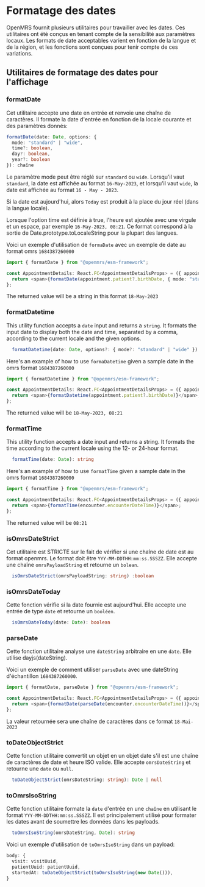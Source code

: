 # Formatage des dates

OpenMRS fournit plusieurs utilitaires pour travailler avec les dates. Ces utilitaires ont été conçus en tenant compte de la sensibilité aux paramètres locaux. Les formats de date acceptables varient en fonction de la langue et de la région, et les fonctions sont conçues pour tenir compte de ces variations.

## Utilitaires de formatage des dates pour l'affichage

### formatDate

Cet utilitaire accepte une date en entrée et renvoie une chaîne de caractères. Il formate la date d'entrée en fonction de la locale courante et des paramètres donnés:

```ts
formatDate(date: Date, options: {
  mode: "standard" | "wide",
  time?: boolean,
  day?: boolean,
  year?: boolean
}): chaîne
```

Le paramètre mode peut être réglé sur `standard` ou `wide`.
Lorsqu'il vaut `standard`, la date est affichée au format `16-May-2023`, et lorsqu'il vaut `wide`, la date est affichée au format `16 - May - 2023`.

Si la date est aujourd'hui, alors `Today` est produit à la place du jour réel (dans la langue locale).

Lorsque l'option time est définie à true, l'heure est ajoutée avec une virgule et un espace, par exemple `16-May-2023, 08:21`. Ce format correspond à la sortie de Date.prototype.toLocaleString pour la plupart des langues.

Voici un exemple d'utilisation de `formaDate` avec un exemple de date au format omrs `1684387260000`

```ts
import { formatDate } from "@openmrs/esm-framework";

const AppointmentDetails: React.FC<AppointmentDetailsProps> = ({ appointment }) => {
  return <span>{formatDate(appointment.patient?.birthDate, { mode: "standard" })}</span>;
};
```

The returned value will be a string in this format `18-May-2023`

### formatDatetime

This utility function accepts a `date` input and returns a `string`.
It formats the input date to display both the date and time, separated by a comma, according to the current locale and the given options.

```ts
  formatDatetime(date: Date, options?: { mode?: "standard" | "wide" }): string
```

Here's an example of how to use `formaDatetime` given a sample date in the omrs format `1684387260000`

```ts
import { formatDatetime } from "@openmrs/esm-framework";

const AppointmentDetails: React.FC<AppointmentDetailsProps> = ({ appointment }) => {
  return <span>{formatDatetime(appointment.patient?.birthDate)}</span>;
};
```

The returned value will be `18-May-2023, 08:21`

### formatTime

This utility function accepts a date input and returns a string. It formats the time according to the current locale using the 12- or 24-hour format.

```ts
  formatTime(date: Date): string
```

Here's an example of how to use `formatTime` given a sample date in the omrs format `1684387260000`

```ts
import { formatTime } from "@openmrs/esm-framework";

const AppointmentDetails: React.FC<AppointmentDetailsProps> = ({ appointment }) => {
  return <span>{formatTime(encounter.encounterDateTime)}</span>;
};
```

The returned value will be `08:21`

### isOmrsDateStrict

Cet utilitaire est STRICTE sur le fait de vérifier si une chaîne de date est au format openmrs. Le format doit être `YYY-MM-DDTHH:mm:ss.SSSZZ`.
Elle accepte une chaîne `omrsPayloadString` et retourne un `bolean`.

```ts
  isOmrsDateStrict(omrsPayloadString: string) :boolean
```

### isOmrsDateToday

Cette fonction vérifie si la date fournie est aujourd'hui. Elle accepte une entrée de type `date` et retourne un `booléen`.

```ts
  isOmrsDateToday(date: Date): boolean
```

### parseDate

Cette fonction utilitaire analyse une `dateString` arbitraire en une `date`. Elle utilise dayjs(dateString).

Voici un exemple de comment utiliser `parseDate` avec une dateString d'échantillon `1684387260000`.

```ts
import { formatDate, parseDate } from "@openmrs/esm-framework";

const AppointmentDetails: React.FC<AppointmentDetailsProps> = ({ appointment }) => {
  return <span>{formatDate(parseDate(encounter.encounterDateTime))}</span>;
};
```

La valeur retournée sera une chaîne de caractères dans ce format `18-Mai-2023`

### toDateObjectStrict

Cette fonction utilitaire convertit un objet en un objet date s'il est une chaîne de caractères de date et heure ISO valide. Elle accepte `omrsDateString` et retourne une `date` ou `null`.

```ts
  toDateObjectStrict(omrsDateString: string): Date | null
```

### toOmrsIsoString

Cette fonction utilitaire formate la `date` d'entrée en une `chaîne` en utilisant le format `YYY-MM-DDTHH:mm:ss.SSSZZ`. Il est principalement utilisé pour formater les dates avant de soumettre les données dans les payloads.

```ts
  toOmrsIsoString(omrsDateString, Date): string
```

Voici un exemple d'utilisation de `toOmrsIsoString` dans un payload:

```ts
body: {
  visit: visitUuid,
  patientUuid: patientUuid,
  startedAt: toDateObjectStrict(toOmrsIsoString(new Date())),
}
```

```

```
